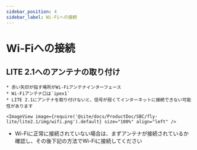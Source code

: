 ```yaml
---
sidebar_position: 4
sidebar_label: Wi-Fiへの接続
---
```




# Wi-Fiへの接続

## LITE 2.1へのアンテナの取り付け

    * 赤い矢印が指す場所がWi-Fiアンテナインターフェース
    * Wi-Fiアンテナ口は`ipex1`
    * LITE 2.1にアンテナを取り付けないと、信号が弱くてインターネットに接続できない可能性があります

    <ImageView image={require('@site/docs/ProductDoc/SBC/fly-lite/lite2.1/img/wifi.png').default} size="100%" align="left" />  

* Wi-Fiに正常に接続されていない場合は、まずアンテナが接続されているか確認し、その後下記の方法でWi-Fiに接続してください

<WIFI />